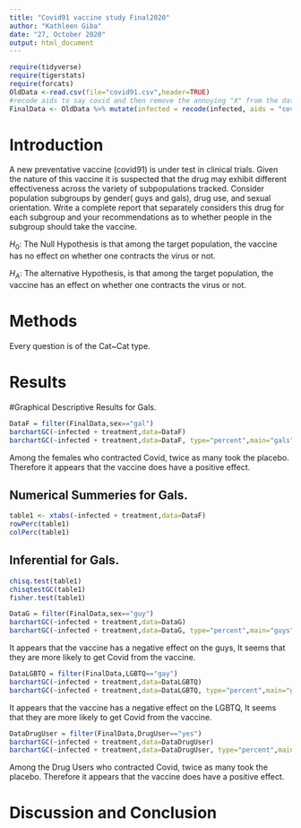 ```yaml
---
title: "Covid91 vaccine study Final2020"
author: "Kathleen Giba"
date: "27, October 2020"
output: html_document
---
```


```r
require(tidyverse)
require(tigerstats)
require(forcats)
OldData <-read.csv(file="covid91.csv",header=TRUE)
#recode aids to say covid and then remove the annoying "X" from the dataframe
FinalData <- OldData %>% mutate(infected = recode(infected, aids = "covid", none = "OK" )) %>% select(-one_of("X"))
```

# Introduction

<!--In this section you explain what you are trying to show.  Where did the data come from?  What is the research or other question you are trying to answer?.  If you skimp in this section expect to be marked down in your grade. Paint a picture of the project a couple of paragraphs is expected!-->

A new  preventative vaccine (covid91) is under test in clinical trials. Given the nature of this vaccine it is suspected that the drug may exhibit different effectiveness across the variety of subpopulations tracked. Consider population subgroups by gender( guys and gals), drug use, and sexual orientation. Write a complete report that separately considers this drug for each subgroup and your recommendations as to whether people in the subgroup should take the vaccine.

$H_0$: The Null Hypothesis is that among the target population, the vaccine has no effect on whether one contracts the virus or not.  

$H_A$: The alternative Hypothesis, is that among the target population, the vaccine has an effect on whether one contracts the virus or not.

# Methods

<!--Decide on your methods:  use "variable analysis" or other appropriate descriptors.  Make sure to choose at least one graphical method and at least one numerical method. Discuss what data manipulations may be needed for example subsetting or other binning procedures and what sort of graphical displays and inferential tools will be used!-->  

Every question is of the Cat~Cat type.  

# Results

<!--Divide this section into two sub-sections:  One for your descriptive  results and one for your inferential results.!-->

#Graphical Descriptive Results for Gals.  

```r
DataF = filter(FinalData,sex=="gal")
barchartGC(~infected + treatment,data=DataF)
barchartGC(~infected + treatment,data=DataF, type="percent",main="gals")

``` 

Among the females who contracted Covid, twice as many took the placebo. Therefore it appears that the vaccine does have a positive effect.  

## Numerical Summeries for Gals.  

```r
table1 <- xtabs(~infected + treatment,data=DataF)
rowPerc(table1)
colPerc(table1)
```

## Inferential for Gals.  

```r
chisq.test(table1)
chisqtestGC(table1)
fisher.test(table1)
```

```r
DataG = filter(FinalData,sex=="guy")
barchartGC(~infected + treatment,data=DataG)
barchartGC(~infected + treatment,data=DataG, type="percent",main="guys")

```
    
It appears that the vaccine has a negative effect on the guys, It seems that they are more likely to get Covid from the vaccine.      

```r
DataLGBTQ = filter(FinalData,LGBTQ=="gay")
barchartGC(~infected + treatment,data=DataLGBTQ)
barchartGC(~infected + treatment,data=DataLGBTQ, type="percent",main="gays")

```
  
It appears that the vaccine has a negative effect on the LGBTQ, It seems that they are more likely to get Covid from the vaccine.    


```r
DataDrugUser = filter(FinalData,DrugUser=="yes")
barchartGC(~infected + treatment,data=DataDrugUser)
barchartGC(~infected + treatment,data=DataDrugUser, type="percent",main="drugs")

```
  
Among the Drug Users who contracted Covid, twice as many took the placebo. Therefore it appears that the vaccine does have a positive effect.       
 
  
# Discussion and Conclusion



<!--Discussion and conclusion here.  If you found a relationship be sure to consider whether the relationship occurs because one of the variavbles causes the other, or whether they perhasps are related for some other reason.  Watch the chapter 6 videos from the GeorgeTown videos collection.!-->
